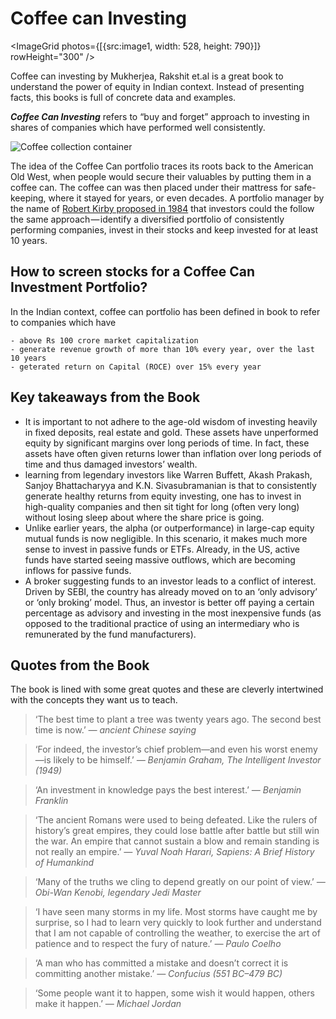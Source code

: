 



# Coffee can Investing

<ImageGrid
photos={[{src:image1, width: 528, height: 790}]}  
rowHeight="300"
/>

Coffee can investing by Mukherjea, Rakshit et.al is a great book to understand the power of equity in Indian context. Instead of presenting facts, this books is full of concrete data and examples.

**_Coffee Can Investing_** refers to “buy and forget” approach to investing in shares of companies which have performed well consistently.

<img alt="Coffee collection container" src={image2}/>

The idea of the Coffee Can portfolio traces its roots back to the American Old West, when people would secure their valuables by putting them in a coffee can. The coffee can was then placed under their mattress for safe-keeping, where it stayed for years, or even decades. A portfolio manager by the name of [Robert Kirby proposed in 1984](https://jpm.pm-research.com/content/11/1/76) that investors could the follow the same approach — identify a diversified portfolio of consistently performing companies, invest in their stocks and keep invested for at least 10 years.

## How to screen stocks for a Coffee Can Investment Portfolio?

In the Indian context, coffee can portfolio has been defined in book to refer to companies which have

    - above Rs 100 crore market capitalization
    - generate revenue growth of more than 10% every year, over the last 10 years
    - geterated return on Capital (ROCE) over 15% every year

## Key takeaways from the Book

- It is important to not adhere to the age-old wisdom of investing heavily in fixed deposits, real estate and gold. These assets have unperformed equity by significant margins over long periods of time. In fact, these assets have often given returns lower than inflation over long periods of time and thus damaged investors’ wealth.
- learning from legendary investors like Warren Buffett, Akash Prakash, Sanjoy Bhattacharyya and K.N. Sivasubramanian is that to consistently generate healthy returns from equity investing, one has to invest in high-quality companies and then sit tight for long (often very long) without losing sleep about where the share price is going.
- Unlike earlier years, the alpha (or outperformance) in large-cap equity mutual funds is now negligible. In this scenario, it makes much more sense to invest in passive funds or ETFs. Already, in the US, active funds have started seeing massive outflows, which are becoming inflows for passive funds.
- A broker suggesting funds to an investor leads to a conflict of interest. Driven by SEBI, the country has already moved on to an ‘only advisory’ or ‘only broking’ model. Thus, an investor is better off paying a certain percentage as advisory and investing in the most inexpensive funds (as opposed to the traditional practice of using an intermediary who is remunerated by the fund manufacturers).

## Quotes from the Book

The book is lined with some great quotes and these are cleverly intertwined with the concepts they want us to teach.

> ‘The best time to plant a tree was twenty years ago. The second
> best time is now.’
> <cite>— ancient Chinese saying</cite>

> ‘For indeed, the investor’s chief problem—and even his worst
> enemy—is likely to be himself.’
> <cite>— Benjamin Graham, The Intelligent Investor (1949)</cite>

> ‘An investment in knowledge pays the best interest.’
> <cite>— Benjamin Franklin</cite>

> ‘The ancient Romans were used to being defeated. Like the rulers
> of history’s great empires, they could lose battle after battle but still
> win the war. An empire that cannot sustain a blow and remain
> standing is not really an empire.’
> <cite>— Yuval Noah Harari, Sapiens: A Brief History of Humankind</cite>

> ‘Many of the truths we cling to depend greatly on our point of
> view.’
> <cite>— Obi-Wan Kenobi, legendary Jedi Master</cite>

> ‘I have seen many storms in my life. Most storms have caught me
> by surprise, so I had to learn very quickly to look further and
> understand that I am not capable of controlling the weather, to
> exercise the art of patience and to respect the fury of nature.’
> <cite>— Paulo Coelho</cite>

> ‘A man who has committed a mistake and doesn’t correct it is
> committing another mistake.’
> <cite>— Confucius (551 BC–479 BC)</cite>

> ‘Some people want it to happen, some wish it would happen, others
> make it happen.’
> <cite>— Michael Jordan</cite>
